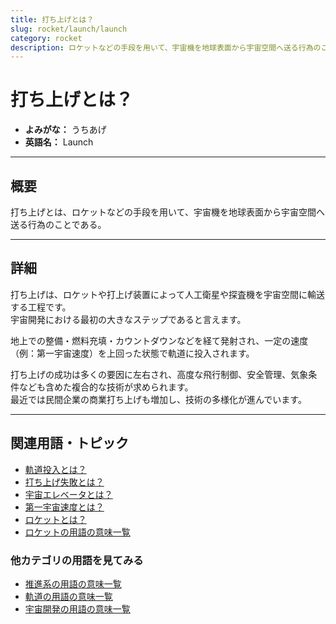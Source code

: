 ```yaml
---
title: 打ち上げとは？
slug: rocket/launch/launch
category: rocket
description: ロケットなどの手段を用いて、宇宙機を地球表面から宇宙空間へ送る行為のことである打ち上げの意味・定義・内容について解説します。  
---
```



<Head>
  <script type="application/ld+json">
    {`{
      "@context": "https://schema.org",
      "@type": "DefinedTerm",
      "name": "打ち上げ",
      "inDefinedTermSet": "https://www.space-portal.org",
      "termCode": "rocket/launch/launch",
      "description": "ロケットなどの手段を用いて、宇宙機を地球表面から宇宙空間へ送る行為のことである打ち上げの意味・定義・内容について解説します。  ",
      "url": "https://www.space-portal.org/docs/rocket/launch/launch"
    }`}
  </script>
</Head>

# 打ち上げとは？

- **よみがな：** うちあげ  
- **英語名：** Launch  

---

## 概要

打ち上げとは、ロケットなどの手段を用いて、宇宙機を地球表面から宇宙空間へ送る行為のことである。  

---

## 詳細

打ち上げは、ロケットや打上げ装置によって人工衛星や探査機を宇宙空間に輸送する工程です。  
宇宙開発における最初の大きなステップであると言えます。  

地上での整備・燃料充填・カウントダウンなどを経て発射され、一定の速度（例：第一宇宙速度）を上回った状態で軌道に投入されます。  

打ち上げの成功は多くの要因に左右され、高度な飛行制御、安全管理、気象条件なども含めた複合的な技術が求められます。  
最近では民間企業の商業打ち上げも増加し、技術の多様化が進んでいます。  

---

## 関連用語・トピック

- [軌道投入とは？](orbit/operation/orbital-insertion)
- [打ち上げ失敗とは？](rocket/launch/launch-failure)
- [宇宙エレベータとは？](rocket/type/space-elevator)
- [第一宇宙速度とは？](orbit/mechanics/first-cosmic-velocity)
- [ロケットとは？](rocket/rocket)
- [ロケットの用語の意味一覧](category/rocket)

### 他カテゴリの用語を見てみる
- [推進系の用語の意味一覧](category/propulsion)
- [軌道の用語の意味一覧](category/orbit)
- [宇宙開発の用語の意味一覧](category/glossary)
